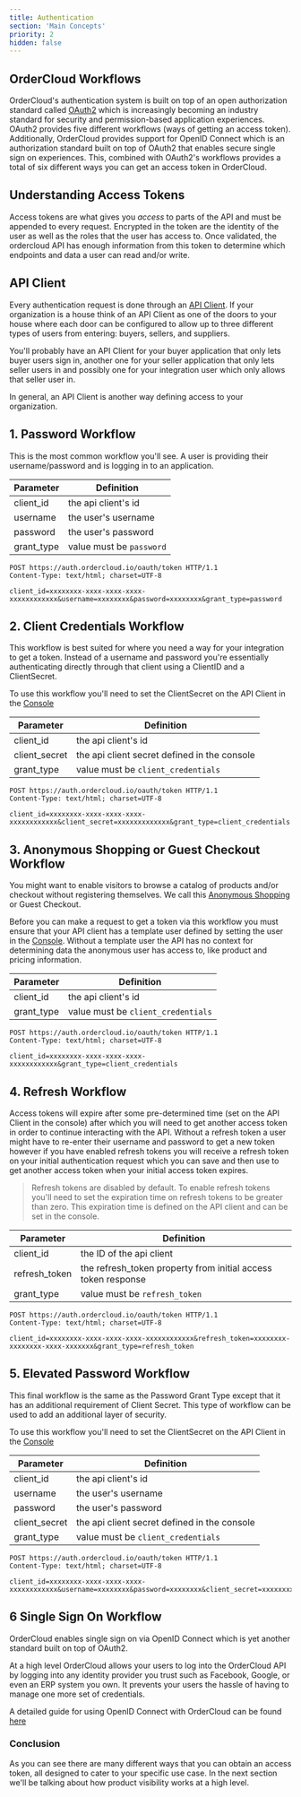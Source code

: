 ```yaml
---
title: Authentication
section: 'Main Concepts'
priority: 2
hidden: false
---
```


## OrderCloud Workflows

OrderCloud's authentication system is built on top of an open authorization standard called [OAuth2](https://oauth.net/2/) which is increasingly becoming an industry standard for security and permission-based application experiences. OAuth2 provides five different workflows (ways of getting an access token). Additionally, OrderCloud provides support for OpenID Connect which is an authorization standard built on top of OAuth2 that enables secure single sign on experiences. This, combined with OAuth2's workflows provides a total of six different ways you can get an access token in OrderCloud.

## Understanding Access Tokens

Access tokens are what gives you _access_ to parts of the API and must be appended to every request. Encrypted in the token are the identity of the user as well as the roles that the user has access to. Once validated, the ordercloud API has enough information from this token to determine which endpoints and data a user can read and/or write.

## API Client

Every authentication request is done through an [API Client](TODO:add-link-to-api-client). If your organization is a house think of an API Client as one of the doors to your house where each door can be configured to allow up to three different types of users from entering: buyers, sellers, and suppliers.

You'll probably have an API Client for your buyer application that only lets buyer users sign in, another one for your seller application that only lets seller users in and possibly one for your integration user which only allows that seller user in.

In general, an API Client is another way defining access to your organization.

## 1. Password Workflow

This is the most common workflow you'll see. A user is providing their username/password and is logging in to an application.

| Parameter  | Definition               |
| ---------- | ------------------------ |
| client_id  | the api client's id      |
| username   | the user's username      |
| password   | the user's password      |
| grant_type | value must be `password` |

```http
POST https://auth.ordercloud.io/oauth/token HTTP/1.1
Content-Type: text/html; charset=UTF-8

client_id=xxxxxxxx-xxxx-xxxx-xxxx-xxxxxxxxxxxx&username=xxxxxxxx&password=xxxxxxxx&grant_type=password
```

## 2. Client Credentials Workflow

This workflow is best suited for where you need a way for your integration to get a token. Instead of a username and password you're essentially authenticating directly through that client using a ClientID and a ClientSecret.

To use this workflow you'll need to set the ClientSecret on the API Client in the [Console](TODO:link-to-console)

| Parameter     | Definition                                   |
| ------------- | -------------------------------------------- |
| client_id     | the api client's id                          |
| client_secret | the api client secret defined in the console |
| grant_type    | value must be `client_credentials`           |

```http
POST https://auth.ordercloud.io/oauth/token HTTP/1.1
Content-Type: text/html; charset=UTF-8

client_id=xxxxxxxx-xxxx-xxxx-xxxx-xxxxxxxxxxxx&client_secret=xxxxxxxxxxxxx&grant_type=client_credentials
```

## 3. Anonymous Shopping or Guest Checkout Workflow

You might want to enable visitors to browse a catalog of products and/or checkout without registering themselves. We call this [Anonymous Shopping](TODO:add-link-to-anon-shopping-guide) or Guest Checkout.

Before you can make a request to get a token via this workflow you must ensure that your API client has a template user defined by setting the user in the [Console](TODO:-add-link-to-console). Without a template user the API has no context for determining data the anonymous user has access to, like product and pricing information.

| Parameter  | Definition                         |
| ---------- | ---------------------------------- |
| client_id  | the api client's id                |
| grant_type | value must be `client_credentials` |

```http
POST https://auth.ordercloud.io/oauth/token HTTP/1.1
Content-Type: text/html; charset=UTF-8

client_id=xxxxxxxx-xxxx-xxxx-xxxx-xxxxxxxxxxxx&grant_type=client_credentials
```

## 4. Refresh Workflow

Access tokens will expire after some pre-determined time (set on the API Client in the console) after which you will need to get another access token in order to continue interacting with the API. Without a refresh token a user might have to re-enter their username and password to get a new token however if you have enabled refresh tokens you will receive a refresh token on your initial authentication request which you can save and then use to get another access token when your initial access token expires.

> Refresh tokens are disabled by default. To enable refresh tokens you'll need to set the expiration time on refresh tokens to be greater than zero. This expiration time is defined on the API client and can be set in the console.

| Parameter     | Definition                                                    |
| ------------- | ------------------------------------------------------------- |
| client_id     | the ID of the api client                                      |
| refresh_token | the refresh_token property from initial access token response |
| grant_type    | value must be `refresh_token`                                 |

```http
POST https://auth.ordercloud.io/oauth/token HTTP/1.1
Content-Type: text/html; charset=UTF-8

client_id=xxxxxxxx-xxxx-xxxx-xxxx-xxxxxxxxxxxx&refresh_token=xxxxxxxx-xxxxxxxx-xxxx-xxxxxxx&grant_type=refresh_token
```

## 5. Elevated Password Workflow

This final workflow is the same as the Password Grant Type except that it has an additional requirement of Client Secret. This type of workflow can be used to add an additional layer of security.

To use this workflow you'll need to set the ClientSecret on the API Client in the [Console](TODO:-link-to-console)

| Parameter     | Definition                                   |
| ------------- | -------------------------------------------- |
| client_id     | the api client's id                          |
| username      | the user's username                          |
| password      | the user's password                          |
| client_secret | the api client secret defined in the console |
| grant_type    | value must be `client_credentials`           |

```http
POST https://auth.ordercloud.io/oauth/token HTTP/1.1
Content-Type: text/html; charset=UTF-8

client_id=xxxxxxxx-xxxx-xxxx-xxxx-xxxxxxxxxxxx&username=xxxxxxxx&password=xxxxxxxx&client_secret=xxxxxxxxxxxxx&grant_type=client_credentials
```

## 6 Single Sign On Workflow

OrderCloud enables single sign on via OpenID Connect which is yet another standard built on top of OAuth2.

At a high level OrderCloud allows your users to log into the OrderCloud API by logging into any identity provider you trust such as Facebook, Google, or even an ERP system you own. It prevents your users the hassle of having to manage one more set of credentials.

A detailed guide for using OpenID Connect with OrderCloud can be found [here](TODO:-link-to-OpenID-connect-guide)

### Conclusion

As you can see there are many different ways that you can obtain an access token, all designed to cater to your specific use case. In the next section we'll be talking about how product visibility works at a high level.
